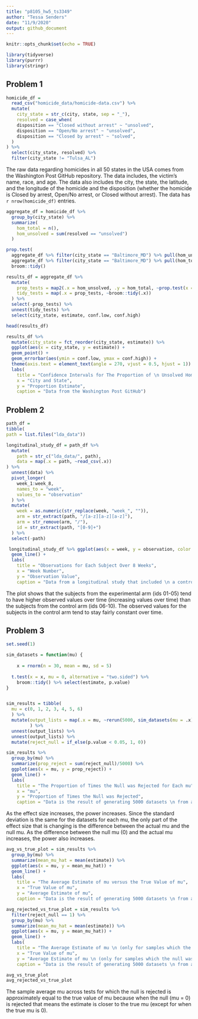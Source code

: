 ```yaml
---
title: "p8105_hw5_ts3349"
author: "Tessa Senders"
date: "11/9/2020"
output: github_document
---
```


```r
knitr::opts_chunk$set(echo = TRUE)
```

```r
library(tidyverse)
library(purrr)
library(stringr)
```


## Problem 1


```r
homicide_df =
  read_csv("homicide_data/homicide-data.csv") %>%
  mutate(
    city_state = str_c(city, state, sep = "_"),
    resolved = case_when(
    disposition == "Closed without arrest" ~ "unsolved",
    disposition == "Open/No arrest" ~ "unsolved",
    disposition == "Closed by arrest" ~ "solved",
  )
) %>%
  select(city_state, resolved) %>%
  filter(city_state != "Tulsa_AL")
```

The raw data regarding homicides in all 50 states in the USA comes from the Washington Post GitHub repository.  The data includes, the victim's name, race, and age.  The data also includes the city, the state, the latitude, and the longitude of the homicide and the disposition (whether the homicide is Closed by arrest, Open/No arrest, or Closed without arrest).  The data has `r nrow(homicide_df)` entries.

```r
aggregate_df = homicide_df %>%
  group_by(city_state) %>%
  summarize(
    hom_total = n(),
    hom_unsolved = sum(resolved == "unsolved")
  ) 
```

```r
prop.test(
  aggregate_df %>% filter(city_state == "Baltimore_MD") %>% pull(hom_unsolved),
  aggregate_df %>% filter(city_state == "Baltimore_MD") %>% pull(hom_total)) %>%
  broom::tidy()
```

```r
results_df = aggregate_df %>%
  mutate(
    prop_tests = map2(.x = hom_unsolved, .y = hom_total, ~prop.test(x = .x, n = .y)),
    tidy_tests = map(.x = prop_tests, ~broom::tidy(.x))
  ) %>%
  select(-prop_tests) %>%
  unnest(tidy_tests) %>%
  select(city_state, estimate, conf.low, conf.high) 

head(results_df)
```

```r
results_df %>%
  mutate(city_state = fct_reorder(city_state, estimate)) %>%
  ggplot(aes(x = city_state, y = estimate)) +
  geom_point() +
  geom_errorbar(aes(ymin = conf.low, ymax = conf.high)) +
  theme(axis.text = element_text(angle = 270, vjust = 0.5, hjust = 1)) +
  labs(
    title = "Confidence Intervals for The Proportion of \n Unsolved Homicides in Various Cities",
    x = "City and State",
    y = "Proportion Estimate",
    caption = "Data from the Washington Post GitHub")
```


## Problem 2


```r
path_df = 
tibble(
path = list.files("lda_data"))

longitudinal_study_df = path_df %>%
  mutate(
    path = str_c("lda_data/", path),
    data = map(.x = path, ~read_csv(.x))
) %>%
  unnest(data) %>%
  pivot_longer(
    week_1:week_8,
    names_to = "week",
    values_to = "observation"
  ) %>%
  mutate(
    week = as.numeric(str_replace(week, "week_", "")),
    arm = str_extract(path, "/[a-z][a-z][a-z]"),
    arm = str_remove(arm, "/"),
    id = str_extract(path, "[0-9]+")
  ) %>%
  select(-path)

```


```r
 longitudinal_study_df %>% ggplot(aes(x = week, y = observation, color = id, linetype = arm)) +
  geom_line() +
  labs(
    title = "Observations for Each Subject Over 8 Weeks",
    x = "Week Number",
    y = "Observation Value",
    caption = "Data from a longitudinal study that included \n a control arm and an experimental arm. \n  ID # 01-05 are the control arm and \n ID # 06-10 are the experimental arm.")
```

The plot shows that the subjects from the experimental arm (ids 01-05) tend to have higher observed values over time (increasing values over time) than the subjects from the control arm (ids 06-10).  The observed values for the subjects in the control arm tend to stay fairly constant over time. 


## Problem 3


```r
set.seed(1)

sim_datasets = function(mu) {
  
    x = rnorm(n = 30, mean = mu, sd = 5)
  
  t.test(x = x, mu = 0, alternative = "two.sided") %>% 
    broom::tidy() %>% select(estimate, p.value)
}


sim_results = tibble(
  mu = c(0, 1, 2, 3, 4, 5, 6) 
  ) %>%
  mutate(output_lists = map(.x = mu, ~rerun(5000, sim_datasets(mu = .x)))
         ) %>%
  unnest(output_lists) %>%
  unnest(output_lists) %>%
  mutate(reject_null = if_else(p.value < 0.05, 1, 0))
```


```r
sim_results %>% 
  group_by(mu) %>%
  summarize(prop_reject = sum(reject_null)/5000) %>%
  ggplot(aes(x = mu, y = prop_reject)) +
  geom_line() +
  labs(
    title = "The Proportion of Times the Null was Rejected for Each mu",
    x = "mu",
    y = "Proportion of Times the Null was Rejected",
    caption = "Data is the result of generating 5000 datasets \n from a normal distribution with a sample size of 30 \n and standard deviation of 5 for each of 7 different mu values (0-6).")
```

As the effect size increases, the power increases.  Since the standard deviation is the same for the datasets for each mu, the only part of the effect size that is changing is the difference between the actual mu and the null mu.  As the difference between the null mu (0) and the actual mu increases, the power also increases.


```r
avg_vs_true_plot = sim_results %>% 
  group_by(mu) %>%
  summarize(mean_mu_hat = mean(estimate)) %>%
  ggplot(aes(x = mu, y = mean_mu_hat)) +
  geom_line() +
  labs(
    title = "The Average Estimate of mu versus the True Value of mu",
    x = "True Value of mu",
    y = "Average Estimate of mu",
    caption = "Data is the result of generating 5000 datasets \n from a normal distribution with a sample size of 30 \n and standard deviation of 5 for each of 7 different mu values (0-6).")
```


```r
avg_rejected_vs_true_plot = sim_results %>% 
  filter(reject_null == 1) %>%
  group_by(mu) %>%
  summarize(mean_mu_hat = mean(estimate)) %>%
  ggplot(aes(x = mu, y = mean_mu_hat)) +
  geom_line() +
  labs(
    title = "The Average Estimate of mu \n (only for samples which the null was rejected) \n versus the True Value of mu",
    x = "True Value of mu",
    y = "Average Estimate of mu \n (only for samples which the null was rejected)",
    caption = "Data is the result of generating 5000 datasets \n from a normal distribution with a sample size of 30 \n and standard deviation of 5 for each of 7 different mu values (0-6).")
```

```r
avg_vs_true_plot
avg_rejected_vs_true_plot
```


The sample average mu across tests for which the null is rejected is approximately equal to the true value of mu because when the null (mu = 0) is rejected that means the estimate is closer to the true mu (except for when the true mu is 0).





